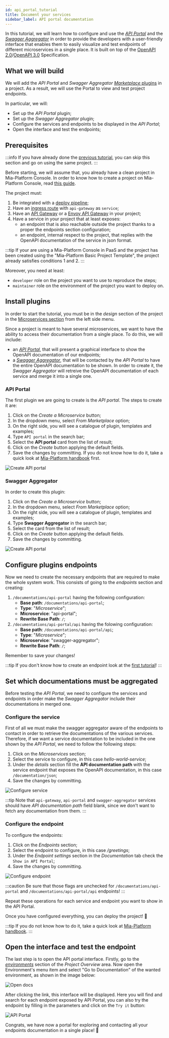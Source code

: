 ```yaml
---
id: api_portal_tutorial
title: Document your services
sidebar_label: API portal documentation
---
```



In this tutorial, we will learn how to configure and use the [_API Portal_](/runtime_suite/api-portal/10_overview.md) and the [_Swagger Aggregator_](/runtime_suite/swagger-aggregator/10_overview.md) in order to provide the developers with a user-friendly interface that enables them to easily visualize and test endpoints of different microservices in a single place. It is built on top of the [OpenAPI 2.0](https://swagger.io/specification/v2/)/[OpenAPI 3.0](https://swagger.io/specification/) Specification.

## What we will build

We will add the _API Portal_ and _Swagger Aggregator_ [_Marketplace_ plugins](/plugins/mia-platform-plugins.md) in a project. As a result, we will use the Portal to view and test project endpoints.

In particular, we will:

- Set up the _API Portal_ plugin;
- Set up the _Swagger Aggregator_ plugin;
- Configure the services and endpoints to be displayed in the _API Portal_;
- Open the interface and test the endpoints;

## Prerequisites

:::info
If you have already done the [previous tutorial](/tutorial/microservices/hello_world.mdx), you can skip this section and go on using the same project.
:::

Before starting, we will assume that, you already have a clean project in Mia-Platform Console. In order to know how to create a project on Mia-Platform Console, read [this guide](/console/project-configuration/create-a-project.mdx).

The project must:

1. Be integrated with a [deploy pipeline](/development_suite/deploy/pipeline-configuration.md);
1. Have an [ingress route](/paas/traefik.md) with `api-gateway` as `service`;
1. Have an [API Gateway](/runtime_suite/api-gateway/10_overview.md) or a [Envoy API Gateway](/runtime_suite/envoy-api-gateway/overview.md) in your project;
1. Have a service in your project that at least exposes:
    - an endpoint that is also reachable outside the project thanks to a proper the endpoints section configuration;
    - an endpoint, internal respect to the project, that replies with the OpenAPI documentation of the service in json format.

:::tip
If your are using a Mia-Platform Console in PaaS and the project has been created using the "Mia-Platform Basic Project Template", the project already satisfies conditions 1 and 2.
:::

Moreover, you need at least:

- `developer` role on the project you want to use to reproduce the steps;
- `maintainer` role on the environment of the project you want to deploy on.

## Install plugins

In order to start the tutorial, you must be in the _design_ section of the project in the [Microservices section](/development_suite/api-console/api-design/services.md) from the left side menu.

Since a project is meant to have several microservices, we want to have the ability to access their documentation from a single place. To do this, we will include:
- an [_API Portal_](/runtime_suite/api-portal/10_overview.md), that will present a graphical interface to show the OpenAPI documentation of our endpoints;
- a [_Swagger Aggregator_](/runtime_suite/swagger-aggregator/10_overview.md), that will be contacted by the _API Portal_ to have the entire OpenAPI documentation to be shown. In order to create it, the _Swagger Aggregator_ will retreive the OpenAPI documentation of each service and merge it into a single one.

### API Portal

The first plugin we are going to create is the _API portal_. The steps to create it are:

1. Click on the _Create a Microservice_ button;
1. In the dropdown menu, select _From Marketplace_ option;
1. On the right side, you will see a catalogue of plugin, templates and examples;
1. Type `API portal` in the search bar;
1. Select the **API portal** card from the list of result;
1. Click on the _Create_ button applying the default fields.
1. Save the changes by committing. If you do not know how to do it, take a quick look at [Mia-Platform handbook](/tutorial/console/console_handbook.md#save-changes) first.

![Create API portal](img/create_api_portal.png)

### Swagger Aggregator

In order to create this plugin:

1. Click on the _Create a Microservice_ button;
1. In the dropdown menu, select _From Marketplace_ option;
1. On the right side, you will see a catalogue of plugin, templates and examples;
1. Type **Swagger Aggregator** in the search bar;
1. Select the card from the list of result;
1. Click on the _Create_ button applying the default fields.
1. Save the changes by committing.

![Create API portal](img/create_swagger_aggregator.png)

## Configure plugins endpoints

Now we need to create the necessary endpoints that are required to make the whole system work. This consists of going to the _endpoints_ section and creating:

1. `/documentations/api-portal` having the following configuration:
   - **Base path**: `/documentations/api-portal`;
   - **Type**: "_Microservice_";
   - **Microservice**: "api-portal";
   - **Rewrite Base Path**: `/`;
1. `/documentations/api-portal/api` having the folowing configuration:
   - **Base path**: `/documentations/api-portal/api`;
   - **Type**: "_Microservice_";
   - **Microservice**: "swagger-aggregator";
   - **Rewrite Base Path**: `/`;

Remember to save your changes!

:::tip
If you don't know how to create an endpoint look at the [first tutorial](/tutorial/microservices/hello_world.mdx#expose-the-hello-world-microservice-api)!
:::

## Set which documentations must be aggregated

Before testing the _API Portal_, we need to configure the services and endpoints in order make the _Swagger Aggregator_ include their documentations in merged one.

### Configure the service

First of all we must make the swagger aggregator aware of the endpoints to contact in order to retrieve the documentations of the various services. Therefore, if we want a service documentation to be included in the one shown by the _API Portal_, we need to follow the following steps:

1. Click on the _Microservices_ section;
1. Select the service to configure, in this case _hello-world-service_;
1. Under the _details_ section fill the **API documentation path** with the service endpoint that exposes the OpenAPI documentation, in this case `/documentation/json`;
1. Save the changes by committing.

![Configure service](img/configure_service.png)

:::tip
Note that `api-gateway`, `api-portal` and `swagger-aggregator` services should have _API documentation path_ field blank, since we don't want to fetch any documentation from them.
:::

### Configure the endpoint

To configure the endpoints:

1. Click on the _Endpoints_ section;
1. Select the endpoint to configure, in this case _/greetings_;
1. Under the _Endpoint settings_ section in the _Documentation_ tab check the `Show in API Portal`;
1. Save the changes by committing.

![Configure endpoint](img/configure_endpoint.png)

:::caution
Be sure that those flags are unchecked for `/documentations/api-portal` and `/documentations/api-portal/api` endpoints!
:::

Repeat these operations for each service and endpoint you want to show in the API Portal.

Once you have configured everything, you can deploy the project! 🚀

:::tip
If you do not know how to do it, take a quick look at [Mia-Platform handbook](/tutorial/console/console_handbook.md#deploy-changes).
:::

## Open the interface and test the endpoint

The last step is to open the API portal interface. Firstly, go to the [_environments_](/console/project-configuration/manage-environment-variables/index.md) section of the _Project Overview_ area. Now open the Environment's menu item and select "Go to Documentation" of the wanted environment, as shown in the image below:

![Open docs](img/open_docs.png)

After clicking the link, this interface will be displayed. Here you will find and search for each endpoint exposed by API Portal, you can also try the endpoint by filling in the parameters and click on the `Try it` button:

![API Portal](img/try_now_api_portal.png)

Congrats, we have now a portal for exploring and contacting all your endpoints documentation in a single place! 🎉
